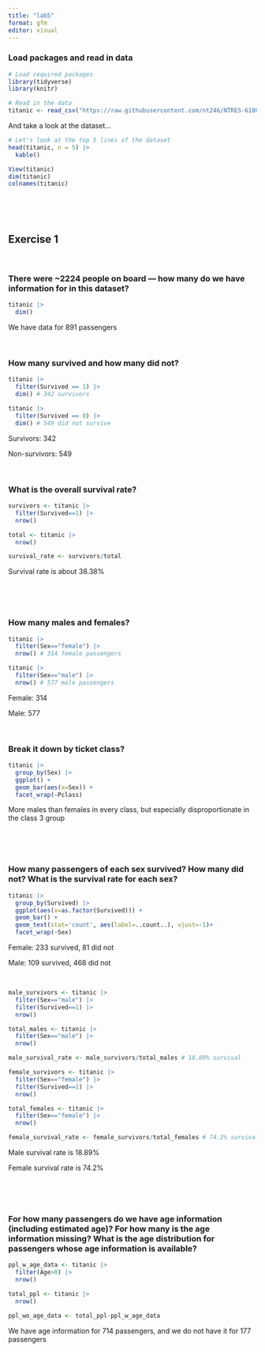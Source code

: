 ```yaml
---
title: "lab5"
format: gfm
editor: visual
---
```


### Load packages and read in data

```r
# Load required packages
library(tidyverse)
library(knitr)

# Read in the data
titanic <- read_csv("https://raw.githubusercontent.com/nt246/NTRES-6100-data-science/master/datasets/Titanic.csv")
```

And take a look at the dataset...

```r
# Let's look at the top 5 lines of the dataset
head(titanic, n = 5) |>
  kable()
```

```r
View(titanic)
dim(titanic)
colnames(titanic)
```

<br>

<br>

## Exercise 1

<br>

### There were \~2224 people on board — how many do we have information for in this dataset?

```r
titanic |> 
  dim()
```

We have data for 891 passengers

<br>

### How many survived and how many did not? 

```r
titanic |> 
  filter(Survived == 1) |> 
  dim() # 342 survivors

titanic |> 
  filter(Survived == 0) |> 
  dim() # 549 did not survive
```

Survivors: 342

Non-survivors: 549

<br>

### What is the overall survival rate?

```r
survivors <- titanic |> 
  filter(Survived==1) |> 
  nrow()

total <- titanic |> 
  nrow()

survival_rate <- survivors/total
```

Survival rate is about 38.38%

<br>

<br>

### How many males and females?

```r
titanic |> 
  filter(Sex=="female") |> 
  nrow() # 314 female passengers

titanic |> 
  filter(Sex=="male") |> 
  nrow() # 577 male passengers
```

Female: 314

Male: 577

<br>

### Break it down by ticket class?

```r
titanic |> 
  group_by(Sex) |> 
  ggplot() + 
  geom_bar(aes(x=Sex)) +
  facet_wrap(~Pclass)
```

More males than females in every class, but especially disproportionate in the class 3 group

<br>

<br>

### How many passengers of each sex survived? How many did not? What is the survival rate for each sex?

```r
titanic |> 
  group_by(Survived) |> 
  ggplot(aes(x=as.factor(Survived))) +
  geom_bar() +
  geom_text(stat='count', aes(label=..count..), vjust=-1)+
  facet_wrap(~Sex)
```

Female: 233 survived, 81 did not

Male: 109 survived, 468 did not

<br>

```r
male_survivors <- titanic |> 
  filter(Sex=="male") |> 
  filter(Survived==1) |> 
  nrow()

total_males <- titanic |> 
  filter(Sex=="male") |> 
  nrow()

male_survival_rate <- male_survivors/total_males # 18.89% survival
```

```r
female_survivors <- titanic |> 
  filter(Sex=="female") |> 
  filter(Survived==1) |> 
  nrow()

total_females <- titanic |> 
  filter(Sex=="female") |> 
  nrow()

female_survival_rate <- female_survivors/total_females # 74.2% survival
```

Male survival rate is 18.89%

Female survival rate is 74.2%

<br>

<br>

### For how many passengers do we have age information (including estimated age)? For how many is the age information missing? What is the age distribution for passengers whose age information is available?

```r
ppl_w_age_data <- titanic |> 
  filter(Age>0) |> 
  nrow()

total_ppl <- titanic |> 
  nrow()

ppl_wo_age_data <- total_ppl-ppl_w_age_data
```

We have age information for 714 passengers, and we do not have it for 177 passengers

<br>
